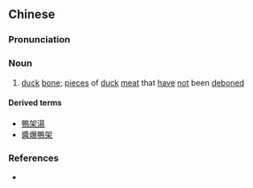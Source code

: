 {{also|鸭架}}
==Chinese==
{{zh-forms|s=鸭架}}

===Pronunciation===
{{zh-pron
|m=yājià
|cat=n
}}

===Noun===
{{zh-noun}}

# [[duck]] [[bone]]; [[piece]]s of [[duck]] [[meat]] that [[have]] [[not]] been [[deboned]]

====Derived terms====
* [[鴨架湯]]
* [[醬爆鴨架]]

===References===
* {{cite-web
|url=http://www.google.com/search?hl=en&lr=&as_qdr=all&q=%22%E9%B4%A8%E6%9E%B6%22+%22duck+bone%22&btnG=Search
|title="鴨架" "duck bone"
|work=google search
|language=Mandarin/English
|accessdate=2008-05-05}}
